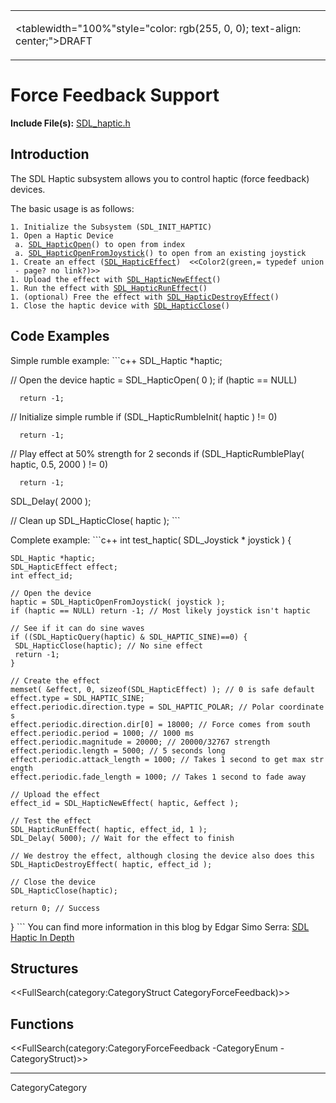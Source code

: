 <!-- #master-page:CategoryTemplate -->
<!-- #master-date:Unknown-Date -->
<!-- format wiki -->
<!-- language en -->
{|
|<tablewidth="100%"style="color: rgb(255, 0, 0); text-align: center;">DRAFT 
|}

= Force Feedback Support =

'''Include File(s):'''  [http://hg.libsdl.org/SDL/file/default/include/SDL_haptic.h SDL_haptic.h]


== Introduction ==

The SDL Haptic subsystem allows you to control haptic (force feedback) devices.

The basic usage is as follows:

 1. Initialize the Subsystem (SDL_INIT_HAPTIC)
 1. Open a Haptic Device
  a. [[SDL_HapticOpen]]() to open from index
  a. [[SDL_HapticOpenFromJoystick]]() to open from an existing joystick
 1. Create an effect ([[SDL_HapticEffect]])  <<Color2(green,= typedef union - page? no link?)>>
 1. Upload the effect with [[SDL_HapticNewEffect]]()
 1. Run the effect with [[SDL_HapticRunEffect]]()
 1. (optional) Free the effect with [[SDL_HapticDestroyEffect]]()
 1. Close the haptic device with [[SDL_HapticClose]]()

== Code Examples ==
Simple rumble example:
```c++
SDL_Haptic *haptic;

// Open the device
haptic = SDL_HapticOpen( 0 );
if (haptic == NULL)
   return -1;

// Initialize simple rumble
if (SDL_HapticRumbleInit( haptic ) != 0)
   return -1;

// Play effect at 50% strength for 2 seconds
if (SDL_HapticRumblePlay( haptic, 0.5, 2000 ) != 0)
   return -1;
SDL_Delay( 2000 );

// Clean up
SDL_HapticClose( haptic );
```

Complete example:
```c++
int test_haptic( SDL_Joystick * joystick ) {
 SDL_Haptic *haptic;
 SDL_HapticEffect effect;
 int effect_id;

 // Open the device
 haptic = SDL_HapticOpenFromJoystick( joystick );
 if (haptic == NULL) return -1; // Most likely joystick isn't haptic

 // See if it can do sine waves
 if ((SDL_HapticQuery(haptic) & SDL_HAPTIC_SINE)==0) {
  SDL_HapticClose(haptic); // No sine effect
  return -1;
 }

 // Create the effect
 memset( &effect, 0, sizeof(SDL_HapticEffect) ); // 0 is safe default
 effect.type = SDL_HAPTIC_SINE;
 effect.periodic.direction.type = SDL_HAPTIC_POLAR; // Polar coordinates
 effect.periodic.direction.dir[0] = 18000; // Force comes from south
 effect.periodic.period = 1000; // 1000 ms
 effect.periodic.magnitude = 20000; // 20000/32767 strength
 effect.periodic.length = 5000; // 5 seconds long
 effect.periodic.attack_length = 1000; // Takes 1 second to get max strength
 effect.periodic.fade_length = 1000; // Takes 1 second to fade away

 // Upload the effect
 effect_id = SDL_HapticNewEffect( haptic, &effect );

 // Test the effect
 SDL_HapticRunEffect( haptic, effect_id, 1 );
 SDL_Delay( 5000); // Wait for the effect to finish

 // We destroy the effect, although closing the device also does this
 SDL_HapticDestroyEffect( haptic, effect_id );

 // Close the device
 SDL_HapticClose(haptic);

 return 0; // Success
}
```
You can find more information in this blog by Edgar Simo Serra: [http://bobbens.dyndns.org/journal/2010/sdl_haptic/ SDL Haptic In Depth]

== Structures ==
<<FullSearch(category:CategoryStruct CategoryForceFeedback)>>

== Functions ==

<<FullSearch(category:CategoryForceFeedback -CategoryEnum -CategoryStruct)>>

----
CategoryCategory
